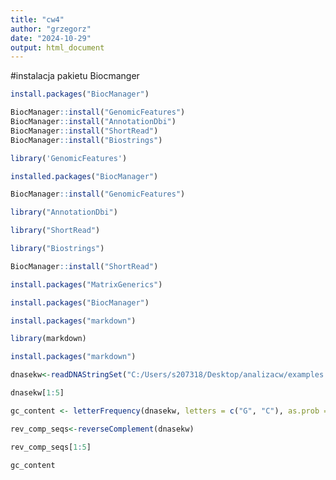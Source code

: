 ---
title: "cw4"
author: "grzegorz"
date: "2024-10-29"
output: html_document
---

#instalacja pakietu Biocmanger

```{r}
install.packages("BiocManager")
```

```{r}
BiocManager::install("GenomicFeatures")
BiocManager::install("AnnotationDbi")
BiocManager::install("ShortRead")
BiocManager::install("Biostrings")
```

```{r}
library('GenomicFeatures')
```

```{r}
installed.packages("BiocManager")
```

```{r}
BiocManager::install("GenomicFeatures")
```

```{r}
library("AnnotationDbi")
```

```{r}
library("ShortRead")
```

```{r}
library("Biostrings")
```

```{r}
BiocManager::install("ShortRead")
```

```{r}
install.packages("MatrixGenerics")
```

```{r}
install.packages("BiocManager")
```

```{r}
install.packages("markdown")
```

```{r}
library(markdown)
```

```{r}
install.packages("markdown")
```
```{r}
dnasekw<-readDNAStringSet("C:/Users/s207318/Desktop/analizacw/examples.fasta")

```
```{r}
dnasekw[1:5]
```
```{r}
gc_content <- letterFrequency(dnasekw, letters = c("G", "C"), as.prob = TRUE)
```
```{r}
rev_comp_seqs<-reverseComplement(dnasekw)
```
```{r}
rev_comp_seqs[1:5]
```
```{r}
gc_content
```





